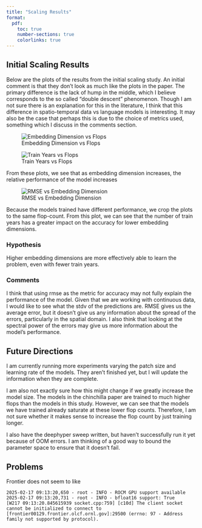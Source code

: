 ```yaml
---
title: "Scaling Results"
format:
  pdf:
    toc: true
    number-sections: true
    colorlinks: true
---
```


## Initial Scaling Results

Below are the plots of the results from the initial scaling study. An initial comment is that they don't look as much like the plots in the paper. The primary difference is the lack of hump in the middle, which I believe corresponds to the so called "double descent" phenomenon. Though I am not sure there is an explanation for this in the literature, I think that this difference in spatio-temporal data vs language models is interesting. It may also be the case that perhaps this is due to the choice of metrics used, something which I discuss in the comments section.

![Embedding Dimension vs Flops](./emb_flops.png)

![Train Years vs Flops](./years_flops.png)

From these plots, we see that as embedding dimension increases, the relative performance of the model increases

![RMSE vs Embedding Dimension](./rmse_emb.png)

Because the models trained have different performance, we crop the plots to the same flop-count. From this plot, we can see that the number of train years has a greater impact on the accuracy for lower embedding dimensions. 

### Hypothesis

Higher embedding dimensions are more effectively able to learn the problem, even with fewer train years.

### Comments

I think that using rmse as the metric for accuracy may not fully explain the performance of the model. Given that we are working with continuous data, I would like to see what the stdv of the predictions are. RMSE gives us the average error, but it doesn't give us any information about the spread of the errors, particularly in the spatial domain. I also think that looking at the spectral power of the errors may give us more information about the model's performance.

## Future Directions

I am currently running more experiments varying the patch size and learning rate of the models. They aren't finished yet, but I will update the information when they are complete.

I am also not exactly sure how this might change if we greatly increase the model size. The models in the chinchilla paper are trained to much higher flops than the models in this study. However, we can see that the models we have trained already saturate at these lower flop counts. Therefore, I am not sure whether it makes sense to increase the flop count by just training longer.

I also have the deephyper sweep written, but haven't successfully run it yet because of OOM errors. I am thinking of a good way to bound the parameter space to ensure that it doesn't fail.

## Problems

Frontier does not seem to like 

```
2025-02-17 09:13:20,650 - root - INFO - ROCM GPU support available
2025-02-17 09:13:20,731 - root - INFO - bfloat16 support: True
[W217 09:13:20.845615939 socket.cpp:759] [c10d] The client socket cannot be initialized to connect to [frontier00129.frontier.olcf.ornl.gov]:29500 (errno: 97 - Address family not supported by protocol).
```